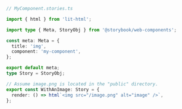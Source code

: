 ```ts
// MyComponent.stories.ts

import { html } from 'lit-html';

import type { Meta, StoryObj } from '@storybook/web-components';

const meta: Meta = {
  title: 'img',
  component: 'my-component',
};

export default meta;
type Story = StoryObj;

// Assume image.png is located in the "public" directory.
export const WithAnImage: Story = {
  render: () => html`<img src="/image.png" alt="image" />`,
};
```
